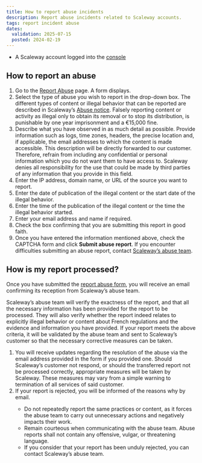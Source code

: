 ```yaml
---
title: How to report abuse incidents
description: Report abuse incidents related to Scaleway accounts.
tags: report incident abuse
dates:
  validation: 2025-07-15
  posted: 2024-02-19
---
```



<Requirements />

- A Scaleway account logged into the [console](https://account.scaleway.com/?service=elements)

## How to report an abuse

1. Go to the [Report Abuse](https://console.scaleway.com/support/abuses/create/) page. A form displays.
2. Select the type of abuse you wish to report in the drop-down box.
    <Message type="tip">
    The different types of content or illegal behavior that can be reported are described in Scaleway’s [Abuse notice](https://www.scaleway.com/en/abuse-notice/).
    </Message>
    <Message type="important">
    Falsely reporting content or activity as illegal only to obtain its removal or to stop its distribution, is punishable by one year imprisonment and a €15,000 fine.
    </Message>
3. Describe what you have observed in as much detail as possible. Provide information such as logs, time zones, headers, the precise location and, if applicable, the email addresses to which the content is made accessible.
    <Message type="important">
    This description will be directly forwarded to our customer. Therefore, refrain from including any confidential or personal information which you do not want them to have access to.
    Scaleway denies all responsibility for the use that could be made by third parties of any information that you provide in this field.
    </Message>
4. Enter the IP address, domain name, or URL of the source you want to report.
5. Enter the date of publication of the illegal content or the start date of the illegal behavior.
6. Enter the time of the publication of the illegal content or the time the illegal behavior started.
7. Enter your email address and name if required.
8. Check the box confirming that you are submitting this report in good faith.
9. Once you have entered the information mentioned above, check the CAPTCHA form and click **Submit abuse report**.
    <Message type="note">
    If you encounter difficulties submitting an abuse report, contact [Scaleway’s abuse team](https://www.scaleway.com/fr/contact-trust-et-safety/).
    </Message>

## How is my report processed?

Once you have submitted the [report abuse form](https://abuse.scaleway.com/), you will receive an email confirming its reception from Scaleway’s abuse team.

Scaleway’s abuse team will verify the exactness of the report, and that all the necessary information has been provided for the report to be processed. They will also verify whether the report indeed relates to explicitly illegal behavior or content about French regulations and the evidence and information you have provided. If your report meets the above criteria, it will be validated by the abuse team and sent to Scaleway’s customer so that the necessary corrective measures can be taken.

1. You will receive updates regarding the resolution of the abuse via the email address provided in the form if you provided one.
    <Message type="note">
    Should Scaleway’s customer not respond, or should the transferred report not be processed correctly, appropriate measures will be taken by Scaleway. These measures may vary from a simple warning to termination of all services of said customer.
    </Message>
2. If your report is rejected, you will be informed of the reasons why by email.
    <Message type="note">
      * Do not repeatedly report the same practices or content, as it forces the abuse team to carry out unnecessary actions and negatively impacts their work.
      * Remain courteous when communicating with the abuse team. Abuse reports shall not contain any offensive, vulgar, or threatening language.
      * If you consider that your report has been unduly rejected, you can contact Scaleway’s abuse team.
    </Message>
